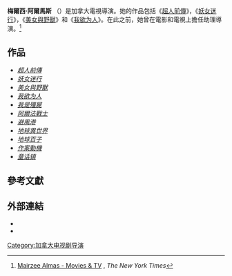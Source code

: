 {{noteTA
|T=zh-hans:梅爾西·阿爾馬斯;zh-hk:梅爾西·阿爾馬斯;zh-tw:梅爾西·阿爾馬斯;
|G1=Show
|1=zh-hans:侠胆雄狮;zh-hk:俠膽雄獅;zh-tw:美女與野獸;
}}
{{Infobox person
| name                      = 梅爾西·阿爾馬斯<br>{{lang|en|Mairzee Almas}}
| image                     = 
| image_size                = 
| alt                       = 
| caption                   = 
| birth_name                = 
| othername                 =
| birth_date                = <!--{{Birth date and age|YYYY|MM|DD}}-->
| birth_place               = 
| death_date                = 
| death_place               = 
| alma_mater                = 
| occupation                = [[電視劇|電視]][[導演|導演]]
| years_active              = 1995–至今
| spouse                    = 
| website                   =
}}

'''梅爾西·阿爾馬斯''' （{{lang-en|Mairzee Almas}}）是加拿大電視導演。她的作品包括《[[超人前傳|超人前傳]]》，《[[妖女迷行|妖女迷行]]》，《[[侠胆雄狮_(2012年电视剧)|美女與野獸]]》和《[[我欲为人|我欲为人]]》。在此之前，她曾在電影和電視上擔任助理導演。<ref>[https://www.nytimes.com/movies/person/305950/Mairzee-Almas Mairzee Almas - Movies & TV] {{Wayback|url=https://www.nytimes.com/movies/person/305950/Mairzee-Almas |date=20160307094012 }}, ''The New York Times''</ref>

==作品==
*''[[超人前傳|超人前傳]]''
*''[[妖女迷行|妖女迷行]]''
*''[[侠胆雄狮_(2012年电视剧)|美女與野獸]]''
*''[[我欲为人|我欲为人]]''
*''[[我是殭屍_(電視劇)|我是殭屍]]''
*''[[阿爾法戰士|阿爾法戰士]]''
*''[[避風港_(電視劇)|避風港]]''
*''[[地球異世界|地球異世界]]''
*''[[地球百子|地球百子]]''
*''[[作案動機|作案動機]]''
*''[[童话镇|童话镇]]''

==參考文獻==
{{Reflist}}

==外部連結==
*{{Official website|http://www.mairzeealmas.com/}}
*{{IMDb name|0021772}}

{{Authority control}}

{{DEFAULTSORT:Almas, Mairzee}}
[[Category:加拿大电视剧导演|Category:加拿大电视剧导演]]